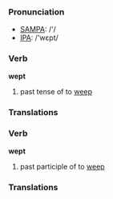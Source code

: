 === Pronunciation ===
*[[w:SAMPA|SAMPA]]: /'/
*[[w:IPA|IPA]]: /'wεpt/

=== Verb ===

'''wept'''

# past tense of to [[weep]]

=== Translations ===

=== Verb ===

'''wept'''

# past participle of to [[weep]]

=== Translations ===